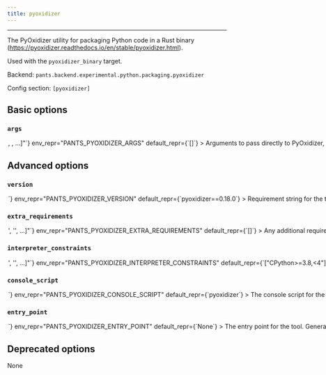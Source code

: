 ```yaml
---
title: pyoxidizer
---
```



---

The PyOxidizer utility for packaging Python code in a Rust binary (https://pyoxidizer.readthedocs.io/en/stable/pyoxidizer.html).

Used with the `pyoxidizer_binary` target.

Backend: <span className="color--primary">`pants.backend.experimental.python.packaging.pyoxidizer`</span>

Config section: <span className="color--primary">`[pyoxidizer]`</span>

<span className={styles.options}>

## Basic options

### `args`

<Option
  cli_repr={`--pyoxidizer-args="[<shell_str>, <shell_str>, ...]"`}
  env_repr="PANTS_PYOXIDIZER_ARGS"
  default_repr={`[]`}
>
  Arguments to pass directly to PyOxidizer, e.g.
  `--pyoxidizer-args='--release'`.
</Option>

## Advanced options

### `version`

<Option
  cli_repr={`--pyoxidizer-version=<str>`}
  env_repr="PANTS_PYOXIDIZER_VERSION"
  default_repr={`pyoxidizer==0.18.0`}
>
  Requirement string for the tool.
</Option>

### `extra_requirements`

<Option
  cli_repr={`--pyoxidizer-extra-requirements="['<str>', '<str>', ...]"`}
  env_repr="PANTS_PYOXIDIZER_EXTRA_REQUIREMENTS"
  default_repr={`[]`}
>
  Any additional requirement strings to use with the tool. This is useful if the
  tool allows you to install plugins or if you need to constrain a dependency to
  a certain version.
</Option>

### `interpreter_constraints`

<Option
  cli_repr={`--pyoxidizer-interpreter-constraints="['<str>', '<str>', ...]"`}
  env_repr="PANTS_PYOXIDIZER_INTERPRETER_CONSTRAINTS"
  default_repr={`["CPython>=3.8,<4"]`}
>
  Python interpreter constraints for this tool.
</Option>

### `console_script`

<Option
  cli_repr={`--pyoxidizer-console-script=<str>`}
  env_repr="PANTS_PYOXIDIZER_CONSOLE_SCRIPT"
  default_repr={`pyoxidizer`}
>
  The console script for the tool. Using this option is generally preferable to
  (and mutually exclusive with) specifying an --entry-point since console script
  names have a higher expectation of staying stable across releases of the tool.
  Usually, you will not want to change this from the default.
</Option>

### `entry_point`

<Option
  cli_repr={`--pyoxidizer-entry-point=<str>`}
  env_repr="PANTS_PYOXIDIZER_ENTRY_POINT"
  default_repr={`None`}
>
  The entry point for the tool. Generally you only want to use this option if
  the tool does not offer a --console-script (which this option is mutually
  exclusive with). Usually, you will not want to change this from the default.
</Option>

## Deprecated options

None

</span>

